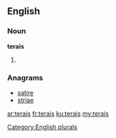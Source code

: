 ==English==

===Noun===
'''terais'''

# {{plural of|terai}}

===Anagrams===
* [[satire#English|satire]]
* [[striae#English|striae]]

[[Category:English plurals]]

[[ar:terais]]
[[fr:terais]]
[[ku:terais]]
[[my:terais]]
